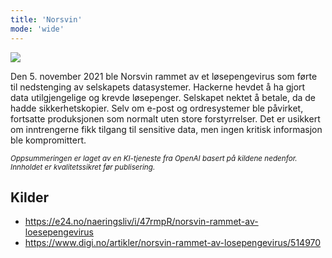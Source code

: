 ```yaml
---
title: 'Norsvin'
mode: 'wide'
---
```


<Frame>
<img src="/images/norsvin.png" noZoom/>
</Frame>

Den 5. november 2021 ble Norsvin rammet av et løsepengevirus som førte til nedstenging av selskapets datasystemer. Hackerne hevdet å ha gjort data utilgjengelige og krevde løsepenger. Selskapet nektet å betale, da de hadde sikkerhetskopier. Selv om e-post og ordresystemer ble påvirket, fortsatte produksjonen som normalt uten store forstyrrelser. Det er usikkert om inntrengerne fikk tilgang til sensitive data, men ingen kritisk informasjon ble kompromittert.

<sup><i>Oppsummeringen er laget av en KI-tjeneste fra OpenAI basert på kildene nedenfor. Innholdet er kvalitetssikret før publisering.</i></sup>

## Kilder
- https://e24.no/naeringsliv/i/47rmpR/norsvin-rammet-av-loesepengevirus
- https://www.digi.no/artikler/norsvin-rammet-av-losepengevirus/514970
